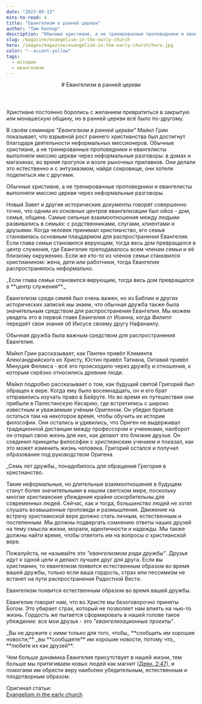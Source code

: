 ```yaml
---
date: "2023-09-13"
mins-to-read: 4
title: "Евангелизм в ранней церкви"
author: "Тим Келлер"
description: "Обычные христиане, а не тренированные проповедники и евангелисты выполняли миссию церкви."
slug: /magazine/evangelism-in-the-early-church
hero: /images/magazine/evangelism-in-the-early-church/hero.jpg
color: "--accent-yellow"
tags:
  - история
  - евангелизм
---
```


<Header
  src="/images/magazine/evangelism-in-the-early-church/hero.jpg"
  date="2023-09-13"
  author="Тим Келлер"
>
  # Евангелизм в ранней церкви
</Header>

Христиане постоянно боролись с желанием превратиться в закрытую или монашескую общину, но в ранней церкви всё было по-другому.

В своём семинаре _"Евангелизм в ранней церкви"_ Майкл Грин показывает, что взрывной рост раннего христианства был достигнут благодаря деятельности неформальных мессионеров. Обычные христиане, а не тренированные проповедники и евангелисты выполняли миссию церкви через неформальные разговоры: в домах и магазинах, во время прогулок и возле рыночных прилавков. Они делали это естественно и с энтузиазмом, найдя сокровище, они хотели поделиться им с другими.

<Quote author="Майкл Грин">
  Обычные христиане, а не тренированные проповедники и евангелисты выполняли миссию церкви через
  неформальные разговоры.
</Quote>

Новый Завет и другие исторические документы говорят совершенно точно, что одним из основных центров евангелизации был _oikos_ - дом, семья, община. Самые сильные взаимоотношения между людьми развивались в семьях: с родственниками, слугами, клиентами и друзьями. Когда человек принимал христианство, его семья становилась основным плацдармом для распространения Евангелия. Если глава семьи становился верующим, тогда весь дом превращался в центр служения, где Евангелие преподавалось всем членам семьи и её близкому окружению. Если же кто-то из членов семьи становился христианином: жена, дети или работники, тогда Евангелие распространялось неформально.

<ColoredTextBlock color="--accent-green">
  _Если глава семьи становился верующим, тогда весь дом превращался в **центр служения**._
</ColoredTextBlock>

Евангелизм среди семей был очень важен, но из Библии и других исторических записей мы знаем, что обычная дружба также была значительным средством для распространения Евангелия. Мы можем увидеть это в первой главе Евангелия от Иоанна, когда Филипп передаёт свои знания об Иисусе своему другу Нафанаилу.

<Thought>
  Обычная дружба была важным
  <HighlightedTextBlock color="--accent-yellow">средством</HighlightedTextBlock> для распространения
  Евангелия.
</Thought>

Майкл Грин рассказывает, как Пантен привёл Климента Александрийского ко Христу, Юстин привёл Татиана, Октавий привёл Минуция Феликса - всё это происходило через дружбу и отношения, к которым серёзно относились древние люди.

Майкл подробно рассказывает о том, как будущий святой Григорий был обращен к вере. Когда ему было восемнадцать, он и его брат отправились изучать право в Бейруте. Но во время их путешествия они прибыли в Палестинскую Кесарию, где встретились с широко известным и уважаемым учёным Оригеном. Он убедил братьев остаться там на некоторое время, чтобы обучить их истории философии. Они остались и удивились, что Ориген не выдерживал традиционной дистанции между профессором и учениками, наоборот он открыл свою жизнь для них, как делают это близкие друзья. Он соединил принципы философии с христианским учением и показал, как это может изменить жизнь человека. Григорий остался и получил образование под руководством Оригена.

<ColoredTextBlock color="--accent-green">
  _Семь лет дружбы_ понадобилось для обращения Грегория в христианство.
</ColoredTextBlock>

Такие неформальные, но длительные взаимоотношения в будущем станут более значительными в нашем светском мире, поскольку многие христианские убеждения крайне оскорбительны для современных людей. Сейчас, как и тогда, большинство людей не хотят слушать возвышенные проповеди и размышления. Движение на встречу христианской вере должно стать личным, естественным и постепенным. Мы должны подвергать сомнению ответы наших друзей на тему смысла жизни, морали, идентичности и надежды. Мы также должны найти время, чтобы ответить им на вопросы о христианской вере.

Пожалуйста, не называйте это _"евангелизмом ради дружбы"_. Друзья идут к одной цели и делают лучшее друг для друга. Если вы христианин, то евангелизм появится естественным образом во время вашей дружбы, только если ваша гордость, страх или пессимизм не встанет на пути распространения Радостной Вести.

<Thought>
  Евангелизм появится
  <HighlightedTextBlock color="--accent-yellow">естественным образом</HighlightedTextBlock> во время
  вашей дружбы.
</Thought>

Евангелие говорит нам, что во Христе мы безоговорочно приняты Богом. Это убирает страх, который не позволяет нам влиять на чью-то жизнь. Гордость же пытается сформировать в нашей голове такое убеждение: все мои друзья - это _"евангелизационные проекты"_.

<ColoredTextBlock color="--accent-green">
  _Вы не дружите с ними только для того, чтобы_ **сообщить им хорошие новости;** _вы **сообщаете**
  им хорошие новости, потому что_ **любите их как друзей**.
</ColoredTextBlock>

Чем больше динамика Евангелия присутствует в нашей жизни, тем больше мы притягиваем новых людей как магнит ([Деян. 2:47](https://bible.by/nrt/44/2/)), и помогаем им обрести веру наиболее убедительным, естественным и плодотворным образом.

Оригинал статьи:\
[Evangelism in the early church](https://mcusercontent.com/a03a982fbbfe3cacb8520b8d6/files/33a44cf5-7870-f8a1-06bf-b4af70842e74/Evangelism_Early_Church.pdf)
